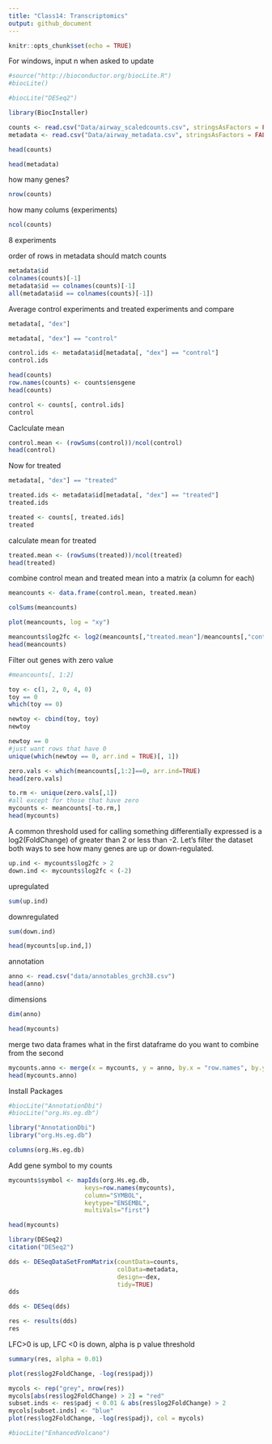 ```yaml
---
title: "Class14: Transcriptomics"
output: github_document
---
```


```r
knitr::opts_chunk$set(echo = TRUE)
```

For windows, input n when asked to update
```r
#source("http://bioconductor.org/biocLite.R")
#biocLite()
```



```r
#biocLite("DESeq2")
```

```r
library(BiocInstaller)
```


```r
counts <- read.csv("Data/airway_scaledcounts.csv", stringsAsFactors = FALSE)
metadata <- read.csv("Data/airway_metadata.csv", stringsAsFactors = FALSE)
```


```r
head(counts)
```


```r
head(metadata)
```

how many genes?
```r
nrow(counts)
```

how many colums (experiments)
```r
ncol(counts)
```
8 experiments

order of rows in metadata should match counts

```r
metadata$id
colnames(counts)[-1]
metadata$id == colnames(counts)[-1]
all(metadata$id == colnames(counts)[-1])
```

Average control experiments and treated experiments and compare


```r
metadata[, "dex"]
```


```r
metadata[, "dex"] == "control"
```

```r
control.ids <- metadata$id[metadata[, "dex"] == "control"]
control.ids

```
```r
head(counts)
row.names(counts) <- counts$ensgene
head(counts)
```

```r
control <- counts[, control.ids]
control
```


Caclculate mean
```r
control.mean <- (rowSums(control))/ncol(control)
head(control)
```


Now for treated
```r
metadata[, "dex"] == "treated"
```

```r
treated.ids <- metadata$id[metadata[, "dex"] == "treated"]
treated.ids
```

```r
treated <- counts[, treated.ids]
treated
```

calculate mean for treated
```r
treated.mean <- (rowSums(treated))/ncol(treated)
head(treated)
```


combine control mean and treated mean into a matrix (a column for each)

```r
meancounts <- data.frame(control.mean, treated.mean)
```


```r
colSums(meancounts)
```

```r
plot(meancounts, log = "xy")
```


```r
meancounts$log2fc <- log2(meancounts[,"treated.mean"]/meancounts[,"control.mean"])
head(meancounts)
```


Filter out genes with zero value

```r
#meancounts[, 1:2]
```

```r
toy <- c(1, 2, 0, 4, 0)
toy == 0
which(toy == 0)

newtoy <- cbind(toy, toy)
newtoy

newtoy == 0
#just want rows that have 0
unique(which(newtoy == 0, arr.ind = TRUE)[, 1])
```


```r
zero.vals <- which(meancounts[,1:2]==0, arr.ind=TRUE)
head(zero.vals)
```

```r
to.rm <- unique(zero.vals[,1])
#all except for those that have zero
mycounts <- meancounts[-to.rm,]
head(mycounts)
```


A common threshold used for calling something differentially expressed is a log2(FoldChange) of greater than 2 or less than -2. Let’s filter the dataset both ways to see how many genes are up or down-regulated.

```r
up.ind <- mycounts$log2fc > 2
down.ind <- mycounts$log2fc < (-2)
```

upregulated
```r
sum(up.ind)
```

downregulated
```r
sum(down.ind)
```

```r
head(mycounts[up.ind,])
```

annotation
```r
anno <- read.csv("data/annotables_grch38.csv")
head(anno)
```

dimensions
```r
dim(anno)
```

```r
head(mycounts)
```

merge two data frames
what in the first dataframe do you want to combine from the second
```r
mycounts.anno <- merge(x = mycounts, y = anno, by.x = "row.names", by.y = "ensgene")
head(mycounts.anno)
```

Install Packages
```r
#biocLite("AnnotationDbi")
#biocLite("org.Hs.eg.db")
```


```r
library("AnnotationDbi")
library("org.Hs.eg.db")
```


```r
columns(org.Hs.eg.db)
```

Add gene symbol to my counts
```r
mycounts$symbol <- mapIds(org.Hs.eg.db,
                     keys=row.names(mycounts),
                     column="SYMBOL",
                     keytype="ENSEMBL",
                     multiVals="first")
```

```r
head(mycounts)
```


```r
library(DESeq2)
citation("DESeq2")
```

```r
dds <- DESeqDataSetFromMatrix(countData=counts, 
                              colData=metadata, 
                              design=~dex, 
                              tidy=TRUE)
dds
```



```r
dds <- DESeq(dds)
```


```r
res <- results(dds)
res
```


LFC>0 is up, LFC <0 is down, alpha is p value threshold
```r
summary(res, alpha = 0.01)
```


```r
plot(res$log2FoldChange, -log(res$padj))
```


```r
mycols <- rep("grey", nrow(res))
mycols[abs(res$log2FoldChange) > 2] = "red"
subset.inds <- res$padj < 0.01 & abs(res$log2FoldChange) > 2
mycols[subset.inds] <- "blue"
plot(res$log2FoldChange, -log(res$padj), col = mycols)
```


```r
#biocLite("EnhancedVolcano")
```

```r

```







